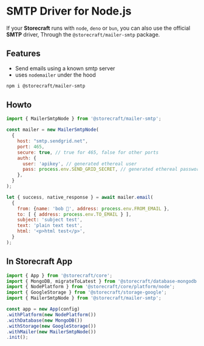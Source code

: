 # SMTP Driver for Node.js

If your **Storecraft** runs with `node`, `deno` or `bun`, you can also use the official
**SMTP** driver, Through the `@storecraft/mailer-smtp` package.

## Features
- Send emails using a known smtp server
- uses `nodemailer` under the hood

```bash
npm i @storecraft/mailer-smtp
```

## Howto

```js
import { MailerSmtpNode } from '@storecraft/mailer-smtp';

const mailer = new MailerSmtpNode(
  {
    host: "smtp.sendgrid.net",
    port: 465,
    secure: true, // true for 465, false for other ports
    auth: {
      user: 'apikey', // generated ethereal user
      pass: process.env.SEND_GRID_SECRET, // generated ethereal password
    },  
  }
);

let { success, native_response } = await mailer.email(
  {
    from: {name: 'bob 👻', address: process.env.FROM_EMAIL }, 
    to: [ { address: process.env.TO_EMAIL } ], 
    subject: 'subject test', 
    text: 'plain text test', 
    html: '<p>html test</p>', 
  }
);

```

## In Storecraft App

```js
import { App } from '@storecraft/core';
import { MongoDB, migrateToLatest } from '@storecraft/database-mongodb';
import { NodePlatform } from '@storecraft/core/platform/node';
import { GoogleStorage } from '@storecraft/storage-google';
import { MailerSmtpNode } from '@storecraft/mailer-smtp';

const app = new App(config)
.withPlatform(new NodePlatform())
.withDatabase(new MongoDB())
.withStorage(new GoogleStorage())
.withMailer(new MailerSmtpNode())
.init();

```
